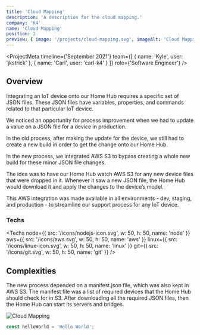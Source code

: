 ```yaml
---
title: 'Cloud Mapping'
description: 'A description for the cloud mapping.'
company: 'K4'
name: 'Cloud Mapping'
position: 2
preview: { image: '/projects/cloud-mapping.svg', imageAlt: 'Cloud Mapping' }
---
```


<ProjectMeta
    timeline={'September 2021'}
    team={[
        {
            name: 'Kyle',
            user: 'jkstrick'
        },
        {
            name: 'Carl',
            user: 'carl-k4'
        }
    ]}
    role={'Software Engineer'}
/>

## Overview

Integrating an IoT device onto our Home Hub requires a specific set of JSON files. These JSON files have variables, properties, and commands related to that particular IoT device.

We noticed an opportunity for process improvement when we had to update a value on a JSON file for a device in production.

In the old process, after making the update for the device, we still had to create a new build in order to get the change onto our Home Hub.

In the new process, we integrated AWS S3 to bypass creating a whole new build for these minor JSON file changes.

The idea was to have our Home Hub watch AWS S3 for any new device files that were dropped in it. Whenever it saw a new JSON file, the Home Hub would download it and apply the changes to the device’s model.

This AWS integration was made available in all environments - dev, staging, and production - to streamline our support process for any IoT device.

### Techs

<Techs
    node={{ src: '/icons/nodejs-icon.svg', w: 50, h: 50, name: 'node' }}
    aws={{ src: '/icons/aws.svg', w: 50, h: 50, name: 'aws' }}
    linux={{ src: '/icons/linux-icon.svg', w: 50, h: 50, name: 'linux' }}
    git={{ src: '/icons/git.svg', w: 50, h: 50, name: 'git' }}
/>

## Complexities

The new process depended on a manifest.json file, which was also kept in AWS S3. The manifest file was a list of required devices that the Home Hub should check for in S3. After downloading all the required JSON files, then the Home Hub can start its servers and bridges.

<Image
    src="/projects/cloud-mapping.svg"
    alt="Cloud Mapping"
    width={1200}
    height={650}
    loading="lazy"
    className="mx-auto"
/>

```js
const helloWorld = 'Hello World';
```
